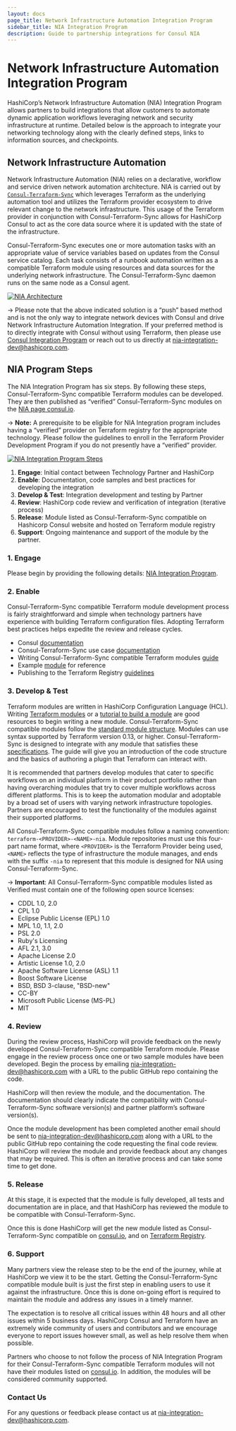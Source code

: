 ```yaml
---
layout: docs
page_title: Network Infrastructure Automation Integration Program
sidebar_title: NIA Integration Program
description: Guide to partnership integrations for Consul NIA
---
```


# Network Infrastructure Automation Integration Program

HashiCorp’s Network Infrastructure Automation (NIA) Integration Program allows partners to build integrations that allow customers to automate dynamic application workflows leveraging network and security infrastructure at runtime. Detailed below is the approach to integrate your networking technology along with the clearly defined steps, links to information sources, and checkpoints.

## Network Infrastructure Automation

Network Infrastructure Automation (NIA) relies on a declarative, workflow and service driven network automation architecture. NIA is carried out by [`Consul-Terraform-Sync`](/docs/nia) which leverages Terraform as the underlying automation tool and utilizes the Terraform provider ecosystem to drive relevant change to the network infrastructure. This usage of the Terraform provider in conjunction with Consul-Terraform-Sync allows for HashiCorp Consul to act as the core data source where it is updated with the state of the infrastructure.

Consul-Terraform-Sync executes one or more automation tasks with an appropriate value of service variables based on updates from the Consul service catalog. Each task consists of a runbook automation written as a compatible Terraform module using resources and data sources for the underlying network infrastructure. The Consul-Terraform-Sync daemon runs on the same node as a Consul agent.

[![NIA Architecture](/img/nia-highlevel-diagram.png)](/img/nia-highlevel-diagram.png)

-> Please note that the above indicated solution is a “push” based method and is not the only way to integrate network devices with Consul and drive Network Infrastructure Automation Integration. If your preferred method is to directly integrate with Consul without using Terraform, then please use [Consul Integration Program](/docs/integrate/partnerships) or reach out to us directly at nia-integration-dev@hashicorp.com.

## NIA Program Steps

The NIA Integration Program has six steps. By following these steps, Consul-Terraform-Sync compatible Terraform modules can be developed. They are then published as “verified” Consul-Terraform-Sync modules on the [NIA page consul.io](/use-cases/network-infrastructure-automation).

-> **Note:** A prerequisite to be eligible for NIA Integration program includes having a “verified” provider on Terraform registry for the appropriate technology. Please follow the guidelines to enroll in the Terraform Provider Development Program if you do not presently have a “verified” provider.

[![NIA Integration Program Steps](/img/nia-integration-program.png)](/img/nia-integration-program.png)

1. **Engage**: Initial contact between Technology Partner and HashiCorp
2. **Enable**: Documentation, code samples and best practices for developing the integration
3. **Develop & Test**: Integration development and testing by Partner
4. **Review**: HashiCorp code review and verification of integration (iterative process)
5. **Release**: Module listed as Consul-Terraform-Sync compatible on Hashicorp Consul website and hosted on Terraform module registry
6. **Support**: Ongoing maintenance and support of the module by the partner.

### 1. Engage

Please begin by providing the following details: [NIA Integration Program](https://docs.google.com/forms/d/1HtJXYQ36n83lFXEX-F_uIB7abUEMj95prSi5TSDMCXc/viewform?gxids=7757&edit_requested=true).

### 2. Enable

Consul-Terraform-Sync compatible Terraform module development process is fairly straightforward and simple when technology partners have experience with building Terraform configuration files. Adopting Terraform best practices helps expedite the review and release cycles.

- Consul [documentation](/docs)
- Consul-Terraform-Sync use case [documentation](/use-cases/network-infrastructure-automation)
- Writing Consul-Terraform-Sync compatible Terraform modules [guide](/docs/nia/installation/requirements#how-to-create-a-compatible-terraform-module)
- Example [module](https://registry.terraform.io/modules/PaloAltoNetworks/dag-nia/panos/latest) for reference
- Publishing to the Terraform Registry [guidelines](https://www.terraform.io/docs/registry/modules/publish.html)

### 3. Develop & Test

Terraform modules are written in HashiCorp Configuration Language (HCL). Writing [Terraform modules](https://www.terraform.io/docs/modules/index.html) or a [tutorial to build a module](https://learn.hashicorp.com/tutorials/terraform/module-create) are good resources to begin writing a new module.
Consul-Terraform-Sync compatible modules follow the [standard module structure](https://www.terraform.io/docs/modules/index.html#standard-module-structure). Modules can use syntax supported by Terraform version 0.13, or higher. Consul-Terraform-Sync is designed to integrate with any module that satisfies these [specifications](/docs/nia/installation/requirements#how-to-create-a-compatible-terraform-module). The guide will give you an introduction of the code structure and the basics of authoring a plugin that Terraform can interact with.

It is recommended that partners develop modules that cater to specific workflows on an individual platform in their product portfolio rather than having overarching modules that try to cover multiple workflows across different platforms. This is to keep the automation modular and adoptable by a broad set of users with varying network infrastructure topologies. Partners are encouraged to test the functionality of the modules against their supported platforms.

All Consul-Terraform-Sync compatible modules follow a naming convention: `terraform-<PROVIDER>-<NAME>-nia`. Module repositories must use this four-part name format, where `<PROVIDER>` is the Terraform Provider being used, `<NAME>` reflects the type of infrastructure the module manages, and ends with the suffix `-nia` to represent that this module is designed for NIA using Consul-Terraform-Sync.

-> **Important**: All Consul-Terraform-Sync compatible modules listed as Verified must contain one of the following open source licenses:

- CDDL 1.0, 2.0
- CPL 1.0
- Eclipse Public License (EPL) 1.0
- MPL 1.0, 1.1, 2.0
- PSL 2.0
- Ruby's Licensing
- AFL 2.1, 3.0
- Apache License 2.0
- Artistic License 1.0, 2.0
- Apache Software License (ASL) 1.1
- Boost Software License
- BSD, BSD 3-clause, "BSD-new"
- CC-BY
- Microsoft Public License (MS-PL)
- MIT

### 4. Review

During the review process, HashiCorp will provide feedback on the newly developed Consul-Terraform-Sync compatible Terraform module. Please engage in the review process once one or two sample modules have been developed. Begin the process by emailing nia-integration-dev@hashicorp.com with a URL to the public GitHub repo containing the code.

HashiCorp will then review the module, and the documentation. The documentation should clearly indicate the compatibility with Consul-Terraform-Sync software version(s) and partner platform’s software version(s).

Once the module development has been completed another email should be sent to nia-integration-dev@hashicorp.com along with a URL to the public GitHub repo containing the code requesting the final code review. HashiCorp will review the module and provide feedback about any changes that may be required. This is often an iterative process and can take some time to get done.

### 5. Release

At this stage, it is expected that the module is fully developed, all tests and documentation are in place, and that HashiCorp has reviewed the module to be compatible with Consul-Terraform-Sync.

Once this is done HashiCorp will get the new module listed as Consul-Terraform-Sync compatible on [consul.io](/use-cases/network-infrastructure-automation), and on [Terraform Registry](https://registry.terraform.io/browse/modules).

### 6. Support

Many partners view the release step to be the end of the journey, while at HashiCorp we view it to be the start. Getting the Consul-Terraform-Sync compatible module built is just the first step in enabling users to use it against the infrastructure. Once this is done on-going effort is required to maintain the module and address any issues in a timely manner.

The expectation is to resolve all critical issues within 48 hours and all other issues within 5 business days. HashiCorp Consul and Terraform have an extremely wide community of users and contributors and we encourage everyone to report issues however small, as well as help resolve them when possible.

Partners who choose to not follow the process of NIA Integration Program for their Consul-Terraform-Sync compatible Terraform modules will not have their modules listed on [consul.io](/use-cases/network-infrastructure-automation). In addition, the modules will be considered community supported.

### Contact Us

For any questions or feedback please contact us at nia-integration-dev@hashicorp.com.
